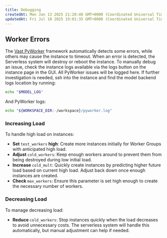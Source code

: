 ```yaml
---
title: Debugging
createdAt: Mon Jan 13 2025 21:20:40 GMT+0000 (Coordinated Universal Time)
updatedAt: Fri Jul 18 2025 19:01:35 GMT+0000 (Coordinated Universal Time)
---
```


## Worker Errors

The [Vast PyWorker](https://github.com/vast-ai/pyworker/tree/main) framework automatically detects some errors, while others may cause the instance to timeout. When an error is detected, the Serverless system will destroy or
reboot the instance. To manually debug an issue, check the instance logs available via the logs button on the instance page in the GUI. All PyWorker issues will be logged here.
If further investigation is needed, ssh into the instance and find the model backend logs location by running:

```sh Text  
echo "$MODEL_LOG"
```

And PyWorker logs:

```sh Text
echo "${WORKSPACE_DIR:-/workspace}/pyworker.log"
```

### Increasing Load

To handle high load on instances:

- **Set&#x20;**`test_workers`**&#x20;high**: Create more instances initially for Worker Groups with anticipated high load.
- **Adjust&#x20;**`cold_workers`: Keep enough workers around to prevent them from being destroyed during low initial load.
- **Increase&#x20;**`cold_mult`: Quickly create instances by predicting higher future load based on current high load. Adjust back down once enough instances are created.
- **Check&#x20;**`max_workers`: Ensure this parameter is set high enough to create the necessary number of workers.

### Decreasing Load

To manage decreasing load:

- **Reduce&#x20;**`cold_workers`: Stop instances quickly when the load decreases to avoid unnecessary costs. The serverless system will handle this automatically, but manual adjustment can help if needed.

